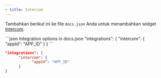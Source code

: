 ```yaml
---
- title: Intercom
---
```


Tambahkan berikut ini ke file `docs.json` Anda untuk menambahkan widget [Intercom](https://www.intercom.com).

<CodeGroup>
  ```json Integration options in docs.json
  "integrations": {
        "intercom": {
              "appId": "APP_ID"
        }
  }
  ```

  ```json Example
  "integrations": {
        "intercom": {
              "appId": "APP_ID"
        }
  }
  ```
</CodeGroup>

